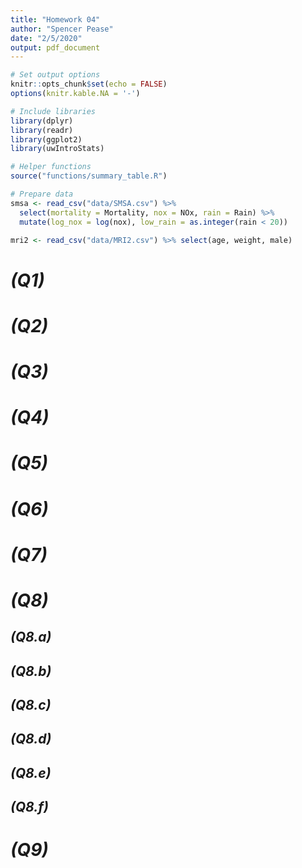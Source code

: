 ```yaml
---
title: "Homework 04"
author: "Spencer Pease"
date: "2/5/2020"
output: pdf_document
---
```


```r

# Set output options
knitr::opts_chunk$set(echo = FALSE)
options(knitr.kable.NA = '-')

# Include libraries
library(dplyr)
library(readr)
library(ggplot2)
library(uwIntroStats)

# Helper functions
source("functions/summary_table.R")

# Prepare data
smsa <- read_csv("data/SMSA.csv") %>%
  select(mortality = Mortality, nox = NOx, rain = Rain) %>%
  mutate(log_nox = log(nox), low_rain = as.integer(rain < 20))

mri2 <- read_csv("data/MRI2.csv") %>% select(age, weight, male)

```

# _(Q1)_
# _(Q2)_
# _(Q3)_
# _(Q4)_
# _(Q5)_
# _(Q6)_
# _(Q7)_
# _(Q8)_
## _(Q8.a)_
## _(Q8.b)_
## _(Q8.c)_
## _(Q8.d)_
## _(Q8.e)_
## _(Q8.f)_
# _(Q9)_

